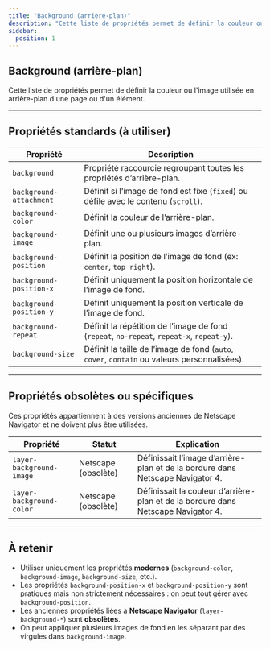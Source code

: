 ```yaml
---
title: "Background (arrière-plan)"
description: "Cette liste de propriétés permet de définir la couleur ou l'image utilisée en fond de page ou en arrière-plan d'un élément."
sidebar:
  position: 1
---
```


## Background (arrière-plan)

Cette liste de propriétés permet de définir la couleur ou l'image utilisée en arrière-plan d'une page ou d'un élément.

---

## Propriétés standards (à utiliser)

| Propriété | Description |
| --- | --- |
| `background` | Propriété raccourcie regroupant toutes les propriétés d’arrière-plan. |
| `background-attachment` | Définit si l’image de fond est fixe (`fixed`) ou défile avec le contenu (`scroll`). |
| `background-color` | Définit la couleur de l’arrière-plan. |
| `background-image` | Définit une ou plusieurs images d’arrière-plan. |
| `background-position` | Définit la position de l’image de fond (ex: `center`, `top right`). |
| `background-position-x` | Définit uniquement la position horizontale de l’image de fond. |
| `background-position-y` | Définit uniquement la position verticale de l’image de fond. |
| `background-repeat` | Définit la répétition de l’image de fond (`repeat`, `no-repeat`, `repeat-x`, `repeat-y`). |
| `background-size` | Définit la taille de l’image de fond (`auto`, `cover`, `contain` ou valeurs personnalisées). |

---

## Propriétés obsolètes ou spécifiques

Ces propriétés appartiennent à des versions anciennes de Netscape Navigator et ne doivent plus être utilisées.

| Propriété | Statut | Explication |
| --- | --- | --- |
| `layer-background-image` | Netscape (obsolète) | Définissait l’image d’arrière-plan et de la bordure dans Netscape Navigator 4. |
| `layer-background-color` | Netscape (obsolète) | Définissait la couleur d’arrière-plan et de la bordure dans Netscape Navigator 4. |

---

## À retenir

- Utiliser uniquement les propriétés **modernes** (`background-color`, `background-image`, `background-size`, etc.).  
- Les propriétés `background-position-x` et `background-position-y` sont pratiques mais non strictement nécessaires : on peut tout gérer avec `background-position`.  
- Les anciennes propriétés liées à **Netscape Navigator** (`layer-background-*`) sont **obsolètes**.  
- On peut appliquer plusieurs images de fond en les séparant par des virgules dans `background-image`.  
